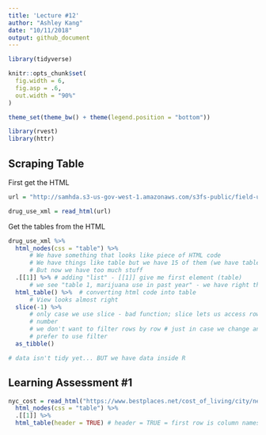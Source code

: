 ```yaml
---
title: 'Lecture #12'
author: "Ashley Kang"
date: "10/11/2018"
output: github_document
---
```


```r
library(tidyverse)

knitr::opts_chunk$set(
  fig.width = 6,
  fig.asp = .6,
  out.width = "90%"
)

theme_set(theme_bw() + theme(legend.position = "bottom"))


```

```r
library(rvest)
library(httr)
```

## Scraping Table

First get the HTML

```r
url = "http://samhda.s3-us-gov-west-1.amazonaws.com/s3fs-public/field-uploads/2k15StateFiles/NSDUHsaeShortTermCHG2015.htm"

drug_use_xml = read_html(url)
```

Get the tables from the HTML
```r
drug_use_xml %>%
  html_nodes(css = "table") %>% 
      # We have something that looks like piece of HTML code
      # We have things like table but we have 15 of them (we have tables 1 - 15)
      # But now we have too much stuff
  .[[1]] %>% # adding "list" - [[1]] give me first element (table)
      # we see "table 1, marijuana use in past year" - we have right thing
  html_table() %>%  # converting html code into table
      # View looks almost right
  slice(-1) %>% 
      # only case we use slice - bad function; slice lets us access rows of dataset by   
      # number
      # we don't want to filter rows by row # just in case we change and add data later
      # prefer to use filter
  as_tibble()

# data isn't tidy yet... BUT we have data inside R
```

## Learning Assessment #1
```r
nyc_cost = read_html("https://www.bestplaces.net/cost_of_living/city/new_york/new_york") %>%
  html_nodes(css = "table") %>% 
  .[[1]] %>% 
  html_table(header = TRUE) # header = TRUE = first row is column names
```

